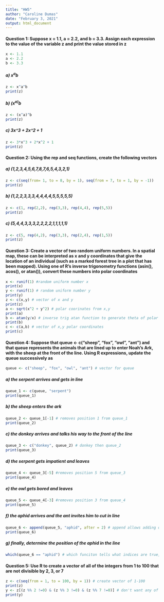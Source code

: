 ```yaml
---
title: "HW5"
author: "Caroline Dumas"
date: "February 3, 2021"
output: html_document
---
```

#### **Question 1:** Suppose x = 1.1, a = 2.2, and b = 3.3. Assign each expression to the value of the variable z and print the value stored in z

```r
x <- 1.1
a <- 2.2
b <- 3.3 
```
##### a) x^a^b
 

```r
z <- x^a^b
print(z)
```
##### b) (x^a)^b

```r
z <- (x^a)^b
print(z)
```
##### c) 3x^3 + 2x^2 + 1

```r
z <- 3*x^3 + 2*x^2 + 1
print(z)
```

#### **Question 2:** Using the rep and seq functions, create the following vectors

##### a) (1,2,3,4,5,6,7,8,7,6,5,4,3,2,1)

```r
z <- c(seq(from= 1, to = 8, by = 1), seq(from = 7, to = 1, by = -1))
print(z)
```

##### b) (1,2,2,3,3,3,4,4,4,4,5,5,5,5,5)

```r
z <- c(1, rep(2,2), rep(3,3), rep(4,4), rep(5,5))
print(z)
```

##### c) (5,4,4,3,3,3,2,2,2,2,1,1,1,1,1)

```r
z <- c(5, rep(4,2), rep(3,3), rep(2,4), rep(1,5))
print(z)
```

#### **Question 3:** Create a vector of two random uniform numbers. In a spatial map, these can be interpreted as x and y coordinates that give the location of an individual (such as a marked forest tree in a plot that has been mapped). Using one of R’s inverse trigonometry functions (asin(), acos(), or atan()), convert these numbers into polar coordinates

```r
x <- runif(1) #random uniform number x
print(x)
y <- runif(1) # random uniform number y
print(y)
z <- c(x,y) # vector of x and y 
print(z) 
a <- sqrt(x^2 + y^2) # polar coorinates from x,y
print(a)
b <- atan(y/x) # inverse trig atan function to generate theta of polar coordinate of x,y
print(b)
c <- c(a,b) # vector of x,y polar coordinates 
print(c)
```

#### **Question 4:** Suppose that queue <- c("sheep", "fox", "owl", "ant") and that queue represents the animals that are lined up to enter Noah’s Ark, with the sheep at the front of the line. Using R expressions, update the queue successively as

```r
queue <- c("sheep", "fox", "owl", "ant") # vector for queue
```

##### a) the serpent arrives and gets in line

```r
queue_1 <- c(queue, "serpent")
print(queue_1)
```

##### b) the sheep enters the ark 

```r
queue_2 <- queue_1[-1] # removes position 1 from queue_1
print(queue_2)
```

##### c) the donkey arrives and talks his way to the front of the line

```r
queue_3 <- c("donkey", queue_2) # donkey then queue_2
print(queue_3)
```

##### d) the serpent gets impatient and leaves 

```r
queue_4 <- queue_3[-5] #removes position 5 from queue_3
print(queue_4)
```

##### e) the owl gets bored and leaves 

```r
queue_5 <- queue_4[-3] #removes position 3 from queue_4
print(queue_5)
```

##### f) the aphid arrives and the ant invites him to cut in line

```r
queue_6 <- append(queue_5, "aphid", after = 2) # append allows adding of elements to a vector at a certain position. So adding aphid to position 2 of queue_5
print(queue_6)
```

##### g) finally, determine the position of the aphid in the line

```r
which(queue_6 == "aphid") # which funciton tells what indices are true, so asking which element in vector queue_6 is aphid
```

#### **Question 5:** Use R to create a vector of all of the integers from 1 to 100 that are not divisible by 2, 3, or 7

```r
z <- c(seq(from = 1, to = 100, by = 1)) # create vector of 1-100
print(z)
y <- z[(z %% 2 !=0) & (z %% 3 !=0) & (z %% 7 !=0)] # don't want any of the elements that have a remainder of 0 when we divide. So 'z %% 2' gives us the remainders of each element in z when divided by 0. Then, '!=0' says to not include any of the elements with a remainder of 0. The & between each function adds the commands together. 
print(y)
```


